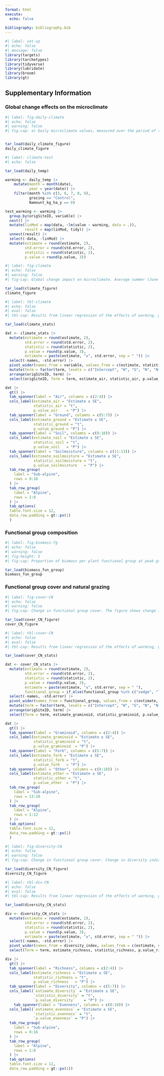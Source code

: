 ```yaml
---
format: html
execute:
  echo: false
  
bibliography: bibliography.bib
---
```


```r
#| label: set-up
#| echo: false
#| message: false
library(targets)
library(tarchetypes)
library(tidyverse)
library(lubridate)
library(broom)
library(gt)
```

## Supplementary Information

### Global change effects on the microclimate

```r
#| label: fig-daily-climate
#| echo: false
#| warning: false
#| fig-cap: a) Daily microclimate values, measured over the period of the experiment in the alpine and sub-alpine sites and b) average summer microclimate between May and September. Shown are air (30 cm), ground (0 cm), soil temperature (-5 cm), and soil moisture measured with Tomst loggers between August 2019 and October 2022. Colour indicates the ambient (grey) and warming (pink) treatment. Air, ground and soil temperature were higher and soil moisture was lower in the warming treatment, indicated by the star.


tar_load(daily_climate_figure)
daily_climate_figure

```

```r

#| label: climate-test
#| echo: false

tar_load(daily_temp)

warming <- daily_temp |>
    mutate(month = month(date),
           year = year(date)) |>
    filter(month %in% c(5, 6, 7, 8, 9),
           grazing == "Control",
           Namount_kg_ha_y == 0)

test_warming <- warming |> 
  group_by(origSiteID, variable) |> 
  nest() |> 
  mutate(linMod = map(data, ~lm(value ~ warming, data = .)),
         result = map(linMod, tidy)) |> 
  unnest(result) |> 
  select(-data, -linMod) |> 
  mutate(estimate = round(estimate, 2),
         std.error = round(std.error, 2),
         statistic = round(statistic, 2),
         p.value = round(p.value, 3))


```

<!-- 2021 was the warmest and driest year with an average air temperature of 10.18 °C and 0.25 % soil moisture content. -->

<!-- 2019 was the coldest and wettest year with an average air temperature of 6.18 °C and 0.4 % soil moisture content (Supplement Figure S1). -->

```r
#| label: fig-climate
#| echo: false
#| warning: false
#| fig-cap: Global change impact on microclimate. Average summer (June - Spetember) air, ground soil temperture and soil moisture over between 2019 and 2022 with increasing nitrogen addition (kg N ha^-1^ y^-1^) at the alpine (upper row) and sub-alpine (lower row) sites. The x axis is log transformed to better visualize lower nitrogen values, but the numbers on the x axis are on the original scale for better interpreation of the data. The colours indicate ambient (grey) and warm conditions (pink) and the shapes show the different grazing treatments (round = control, square = medium, triangle = intensive grazing). The points show the data, while the lines indicate model predictions with confidence intervals. Letters indicate significant model terms.

tar_load(climate_figure)
climate_figure
```


```r
#| label: tbl-climate
#| echo: false
#| eval: false
#| tbl-cap: Results from linear regression of the effects of warming, grazing and nitrogen addition on microclimate (air, ground, soil temperature and soilmoisture) at the alpine and sub-alpine site. Shown are estimates ± standard error, t statistics and P value.

tar_load(climate_stats)

dat <- climate_stats |> 
  mutate(estimate = round(estimate, 2),
         std.error = round(std.error, 2),
         statistic = round(statistic, 2),
         p.value = round(p.value, 3),
         estimate = paste(estimate, "±", std.error, sep = " ")) |> 
  select(-names, -std.error) |> 
  pivot_wider(names_from = variable, values_from = c(estimate, statistic, p.value)) |>
  mutate(term = factor(term, levels = c("Intercept", "W", "G", "N", "N²", "WxG", "WxN", "WxN²", "GxN", "GxN²", "WxGxN", "WxGxN²"))) |>
  arrange(origSiteID, term) |> 
  select(origSiteID, Term = term, estimate_air, statistic_air, p.value_air, estimate_ground, statistic_ground, p.value_ground, estimate_soil, statistic_soil, p.value_soil, estimate_soilmoisture, statistic_soilmoisture, p.value_soilmoisture)

dat |> 
  gt() |> 
  tab_spanner(label = "Air", columns = c(2:4)) |> 
  cols_label(estimate_air = "Estimate ± SE",
             statistic_air = "t",
             p.value_air	= "P") |> 
  tab_spanner(label = "Ground", columns = c(5:7)) |> 
  cols_label(estimate_ground = "Estimate ± SE",
             statistic_ground = "t",
             p.value_ground	= "P") |> 
  tab_spanner(label = "Soil", columns = c(8:10)) |> 
  cols_label(estimate_soil = "Estimate ± SE",
             statistic_soil = "t",
             p.value_soil	= "P") |> 
  tab_spanner(label = "Soilmoisture", columns = c(11:13)) |> 
  cols_label(estimate_soilmoisture = "Estimate ± SE",
             statistic_soilmoisture = "t",
             p.value_soilmoisture	= "P") |>
  tab_row_group(
    label = "Sub-alpine",
    rows = 9:16
  ) |> 
  tab_row_group(
    label = "Alpine",
    rows = 1:8
  ) |> 
  tab_options(
  table.font.size = 12,
  data_row.padding = gt::px(1)
  )

```

### Functional group composition

```r
#| label: fig-biomass-fg
#| echo: false
#| warning: false
#| fig-height: 5
#| fig-cap: Proportion of biomass per plant functional group at peak growing season in 2022. Shown are the proportion of shrubs, graminoids (without Cyperaceae), Cyperaceae (mostly Carex species), forbs, legumes, bryophytes, and litter, for the different nitrogen addition treatments in non-grazed (Control), medium and intensive grazed plots. The two top rows are the ambient and warmed plots in the alpine site, while the two lower rows are ambient and warmed plots at the subalpine site. The general pattern is that graminoids increase and forbs decrease with higher nitrogen addition treatment.

tar_load(biomass_fun_group)
biomass_fun_group

```

### Functional group cover and natural grazing

```r
#| label: fig-cover-CN
#| echo: false
#| warning: false
#| fig-cap: Change in functional group cover. The figure shows change in graminoid excluding sedges, forb, sedge or legume cover between 2019 (before treatment) and 2022 (after three years of treatment) with increasing nitrogen addition (kg N ha-1 y-1) in the alpine (upper row) and sub-alpine (lower row) sites. Positive numbers indicate an increase and negative numbers a decrease in functional group cover. The x axis is log transformed to better visualize lower nitrogen values, but the numbers on the x axis are on the original scale for better interpreation of the data. The colours indicate ambient (grey) and warm conditions (pink) and the shapes show the different grazing treatments (round = control, square = natural grazing). The points show the data, while the lines indicate model predictions with confidence intervals. The letters in black indicate significant model terms, and letters in grey show marginal significant terms. Note that sedge and legumes only occured in high enough abundance at one of the locations to run a model.

tar_load(cover_CN_figure)
cover_CN_figure

```


```r
#| label: tbl-cover-CN
#| echo: false
#| eval: false
#| tbl-cap: Results from linear regression of the effects of warming, grazing and nitrogen addition on graminoid, forb, sedge and legume cover at the alpine and sub-alpine site. Shown are estimates ± standard error, t statistics and P value. Other refer to sedges in the alpine and legumes in the sub-alpine site. Note that NAs indicate that the results are from the logarithmic model and the term N² does not exist.

tar_load(cover_CN_stats)

dat <- cover_CN_stats |> 
  mutate(estimate = round(estimate, 2),
         std.error = round(std.error, 2),
         statistic = round(statistic, 2),
         p.value = round(p.value, 3),
         estimate = paste(estimate, "±", std.error, sep = " "),
         functional_group = if_else(functional_group %in% c("sedge", "legume"), "other", functional_group)) |> 
  select(-names, -std.error) |> 
  pivot_wider(names_from = functional_group, values_from = c(estimate, statistic, p.value)) |>
  mutate(term = factor(term, levels = c("Intercept", "W", "G", "N", "N²", "WxG", "WxN", "WxN²", "GxN", "GxN²", "WxGxN", "WxGxN²"))) |>
  arrange(origSiteID, term) |> 
  select(Term = term, estimate_graminoid, statistic_graminoid, p.value_graminoid, estimate_forb, statistic_forb, p.value_forb, estimate_other, statistic_other, p.value_other)

dat |> 
  gt() |> 
  tab_spanner(label = "Graminoid", columns = c(2:4)) |> 
  cols_label(estimate_graminoid = "Estimate ± SE",
             statistic_graminoid = "t",
             p.value_graminoid	= "P") |> 
  tab_spanner(label = "Forb", columns = c(5:7)) |> 
  cols_label(estimate_forb = "Estimate ± SE",
             statistic_forb = "t",
             p.value_forb	= "P") |> 
  tab_spanner(label = "Other", columns = c(8:10)) |> 
  cols_label(estimate_other = "Estimate ± SE",
             statistic_other = "t",
             p.value_other	= "P") |> 
  tab_row_group(
    label = "Sub-alpine",
    rows = 13:20
  ) |> 
  tab_row_group(
    label = "Alpine",
    rows = 1:12
  ) |> 
  tab_options(
  table.font.size = 12,
  data_row.padding = gt::px(1)
  )

```


```r
#| label: fig-diversity-CN
#| echo: false
#| warning: false
#| fig-cap: Change in functional group cover. Change in diversity indices (richness, diversity and evenness) between 2019 (before treatment) and 2022 (after three years of treatment) with increasing nitrogen addition (kg N ha-1 y-1) in the alpine (upper row) and sub-alpine (lower row) sites. Positive numbers indicate an increase and negative numbers a decrease in the diversity index. The x axis is log transformed to better visualize lower nitrogen values, but the numbers on the x axis are on the original scale for better interpreation of the data. The colours indicate ambient (grey) and warm conditions (pink) and the shapes show the different grazing treatments (round = control, square = natural grazing). The points show the data, while the lines indicate model predictions with confidence intervals. The letters in black indicate significant model terms, and letters in grey show marginal significant terms.

tar_load(diversity_CN_figure)
diversity_CN_figure

```


```r
#| label: tbl-div-CN
#| echo: false
#| eval: false
#| tbl-cap: Results from linear regression of the effects of warming, grazing and nitrogen addition on change in diversity at the alpine and sub-alpine site. Shown are estimates ± standard error, t statistics and P value. Note that NAs indicate that the results are from the linear or logarithmic model and the term N² does not exist.

tar_load(diversity_CN_stats)

div <- diversity_CN_stats |>
  mutate(estimate = round(estimate, 2),
         std.error = round(std.error, 2),
         statistic = round(statistic, 2),
         p.value = round(p.value, 3),
         estimate = paste(estimate, "±", std.error, sep = " ")) |> 
  select(-names, -std.error) |> 
  pivot_wider(names_from = diversity_index, values_from = c(estimate, statistic, p.value)) |> 
  select(Term = term, estimate_richness, statistic_richness, p.value_richness, estimate_diversity, statistic_diversity, p.value_diversity, `estimate_evenness`, `statistic_evenness`, `p.value_evenness`)

div |> 
  gt() |> 
  tab_spanner(label = "Richness", columns = c(2:4)) |> 
  cols_label(estimate_richness = "Estimate ± SE",
             statistic_richness = "t",
             p.value_richness	= "P") |> 
  tab_spanner(label = "Diversity", columns = c(5:7)) |> 
  cols_label(`estimate_diversity` = "Estimate ± SE",
             `statistic_diversity` = "t",
             `p.value_diversity`	= "P") |> 
    tab_spanner(label = "Evenness", columns = c(8:10)) |> 
  cols_label(`estimate_evenness` = "Estimate ± SE",
             `statistic_evenness` = "t",
             `p.value_evenness`	= "P") |> 
  tab_row_group(
    label = "Sub-alpine",
    rows = 9:16
  ) |> 
  tab_row_group(
    label = "Alpine",
    rows = 1:8
  ) |> 
  tab_options(
  table.font.size = 12,
  data_row.padding = gt::px(1))
```
